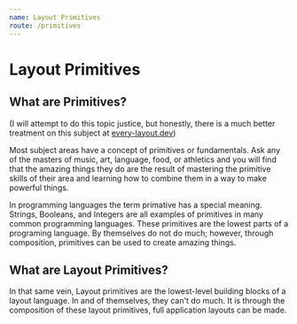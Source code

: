 ```yaml
---
name: Layout Primitives
route: /primitives
---
```


# Layout Primitives

## What are Primitives?

(I will attempt to do this topic justice, but honestly, there is a much better treatment on this subject at [every-layout.dev](https://absolutely.every-layout.dev/rudiments/composition/))

Most subject areas have a concept of primitives or fundamentals. Ask any of the masters of music, art, language, food, or athletics and you will find that the amazing things
they do are the result of mastering the primitive skills of their area and learning how to combine them in a way to make powerful things.

In programming languages the term primative has a special meaning. Strings, Booleans, and Integers are all examples of primitives in many common programming languages.
These primitives are the lowest parts of a programing language. By themselves do not do much; however, through composition, primitives can be used to create amazing things.

## What are Layout Primitives?

In that same vein, Layout primitives are the lowest-level building blocks of a layout language. In and of themselves, they can't do much. It is through the composition of
these layout primitives, full application layouts can be made.
